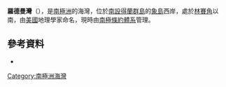 {{coord|61|7|S|55|28|W|display=title}}

'''羅德曼灣'''（{{lang-en|Rodman Cove}}），是[[南極洲|南極洲]]的海灣，位於[[南設得蘭群島|南設得蘭群島]]的[[象島_(南極洲)|象島]]西岸，處於[[林賽角|林賽角]]以南，由[[美國|美國]]地理學家命名，現時由[[南極條約體系|南極條約體系]]管理。
 
==參考資料==
*{{usgs-gazetteer}}

{{Antarctica-geo-stub}}
[[Category:南極洲海灣|Category:南極洲海灣]]